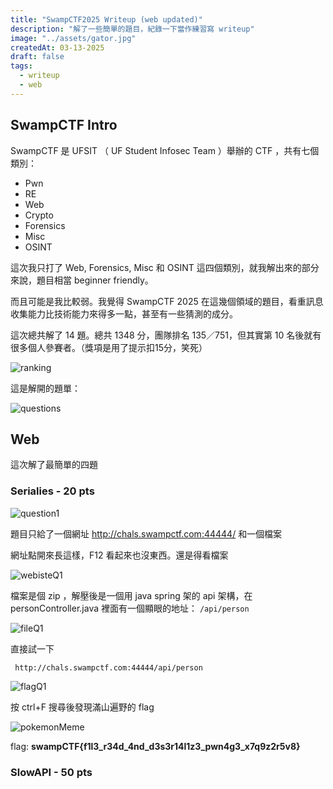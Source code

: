```yaml
---
title: "SwampCTF2025 Writeup (web updated)"
description: "解了一些簡單的題目，紀錄一下當作練習寫 writeup"
image: "../assets/gator.jpg"
createdAt: 03-13-2025
draft: false
tags:
  - writeup
  - web
---
```


## SwampCTF Intro

SwampCTF 是 UFSIT （ UF Student Infosec Team ）舉辦的 CTF ，共有七個類別：
* Pwn
* RE
* Web
* Crypto
* Forensics
* Misc
* OSINT


這次我只打了 Web, Forensics, Misc 和 OSINT 這四個類別，就我解出來的部分來說，題目相當 beginner friendly。  

而且可能是我比較弱。我覺得 SwampCTF 2025 在這幾個領域的題目，看重訊息收集能力比技術能力來得多一點，甚至有一些猜測的成分。  

這次總共解了 14 題。總共 1348 分，團隊排名 135／751，但其實第 10 名後就有很多個人參賽者。（獎項是用了提示扣15分，笑死） 

![ranking](/img/swampCTF/rank.png)

這是解開的題單：

![questions](/img/swampCTF/questionnaire.png)

## Web
這次解了最簡單的四題

### Serialies - 20 pts
![question1](/img/swampCTF/web/serialies/srl(1).png)  

題目只給了一個網址 http://chals.swampctf.com:44444/ 和一個檔案

網址點開來長這樣，F12 看起來也沒東西。還是得看檔案

![webisteQ1](/img/swampCTF/web/serialies/website.png)  

檔案是個 zip ，解壓後是一個用 java spring 架的 api 架構，在 personController.java 裡面有一個顯眼的地址：
```/api/person```  

![fileQ1](/img/swampCTF/web/serialies/srl(2).png) 

直接試一下
```
 http://chals.swampctf.com:44444/api/person
```

![flagQ1](/img/swampCTF/web/serialies/srl(3).png) 

按 ctrl+F 搜尋後發現滿山遍野的 flag

![pokemonMeme](/img/swampCTF/web/serialies/pikachu.jpeg) 

flag: **swampCTF\{f1l3_r34d_4nd_d3s3r14l1z3_pwn4g3_x7q9z2r5v8\}**

### SlowAPI - 50 pts
